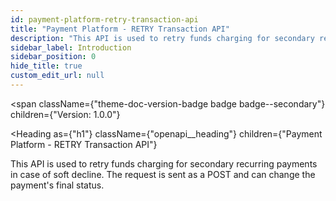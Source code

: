 ```yaml
---
id: payment-platform-retry-transaction-api
title: "Payment Platform - RETRY Transaction API"
description: "This API is used to retry funds charging for secondary recurring payments in case of soft decline. The request is sent as a POST and can change the payment's final status."
sidebar_label: Introduction
sidebar_position: 0
hide_title: true
custom_edit_url: null
---
```



<span
  className={"theme-doc-version-badge badge badge--secondary"}
  children={"Version: 1.0.0"}
>
</span>

<Heading
  as={"h1"}
  className={"openapi__heading"}
  children={"Payment Platform - RETRY Transaction API"}
>
</Heading>



This API is used to retry funds charging for secondary recurring payments in case of soft decline. The request is sent as a POST and can change the payment's final status.



      